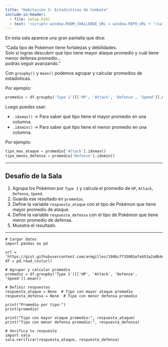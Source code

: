 ```yaml
---
title: "Habitación 3: Estadísticas de Combate"
include-in-header:
  - file: setup.html
  - text: '<script> window.ROOM_CHALLENGE_URL = window.REPO_URL + "/sala_03.py"; </script>'
---
```


En esta sala aparece una gran pantalla que dice:

<div class="alert alert-info">
"Cada tipo de Pokémon tiene fortalezas y debilidades.  
Solo si logras descubrir qué tipo tiene mayor ataque promedio y cuál tiene menor defensa promedio...  
podrás seguir avanzando."
</div>

::: {.callout-tip title="Agrupar y Calcular Promedios" collapse="true"}

Con `groupby()` y `mean()` podemos agrupar y calcular promedios de estadísticas.

Por ejemplo:

```python
promedio = df.groupby('Type 1')[['HP', 'Attack', 'Defense', 'Speed']].mean()
```

Luego puedes usar:

- `.idxmax()` → Para saber qué tipo tiene el mayor promedio en una columna.  
- `.idxmin()` → Para saber qué tipo tiene el menor promedio en una columna.  

Por ejemplo:

```python
tipo_mas_ataque = promedio['Attack'].idxmax()
tipo_menos_defensa = promedio['Defense'].idxmin()
```

:::

---

## Desafío de la Sala

1. Agrupa los Pokémon por `Type 1` y calcula el promedio de `HP`, `Attack`, `Defense`, `Speed`.  
2. Guarda ese resultado en `promedio`.  
3. Define la variable `respuesta_ataque` con el tipo de Pokémon que tiene mayor promedio de ataque.  
4. Define la variable `respuesta_defensa` con el tipo de Pokémon que tiene menor promedio de defensa.  
5. Muestra el resultado.

---

```pyodide-python
# Cargar datos
import pandas as pd

url = 'https://gist.githubusercontent.com/armgilles/194bcff35001e7eb53a2a8b441e8b2c6/raw/92200bc0a673d5ce2110aaad4544ed6c4010f687/pokemon.csv'
df = pd.read_csv(url)

# Agrupar y calcular promedio
promedio = df.groupby('Type 1')[['HP', 'Attack', 'Defense', 'Speed']].mean()

# Definir respuestas
respuesta_ataque = None  # Tipo con mayor ataque promedio
respuesta_defensa = None  # Tipo con menor defensa promedio

print("Promedio por tipo:")
print(promedio)

print("Tipo con mayor ataque promedio:", respuesta_ataque)
print("Tipo con menor defensa promedio:", respuesta_defensa)

# Verifica tu respuesta
import sala
sala.verificar(respuesta_ataque, respuesta_defensa)
```